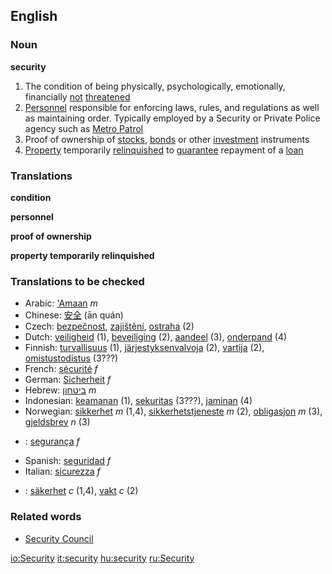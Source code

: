 ==English==
===Noun===
'''security'''
#The condition of being physically, psychologically, emotionally, financially [[not]] [[threaten]]ed
#[[Personnel]] responsible for enforcing laws, rules, and regulations as well as maintaining order. Typically employed by a Security or Private Police agency such as [http://www.metropatrol.org/ Metro Patrol]
#Proof of ownership of [[stock]]s, [[bond]]s or other [[investment]] instruments
#[[Property]] temporarily [[relinquish]]ed to [[guarantee]] repayment of a [[loan]]

===Translations===
'''condition'''
{{top}}
{{mid}}
{{bottom}}

'''personnel'''
{{top}}
{{mid}}
{{bottom}}

'''proof of ownership'''
{{top}}
{{mid}}
{{bottom}}

'''property temporarily relinquished'''
{{top}}
{{mid}}
{{bottom}}

===Translations to be checked===
{{checktrans}}
*Arabic: [['Amaan]] ''m''
*Chinese: [[安全]] (ān quán)
*Czech: [[bezpečnost]], [[zajištění]], [[ostraha]] (2)
*Dutch: [[veiligheid]] (1), [[beveiliging]] (2), [[aandeel]] (3), [[onderpand]] (4)
*Finnish: [[turvallisuus]] (1), [[järjestyksenvalvoja]] (2), [[vartija]] (2), [[omistustodistus]] (3???)
*French: [[sécurité]] ''f''
*German: [[Sicherheit]] ''f''
*Hebrew: [[ביטחון]] ''m''
*Indonesian: [[keamanan]] (1), [[sekuritas]] (3???), [[jaminan]] (4)
*Norwegian: [[sikkerhet]] ''m'' (1,4), [[sikkerhetstjeneste]] ''m'' (2), [[obligasjon]] ''m'' (3), [[gjeldsbrev]] ''n'' (3)
*{{pt}}: [[segurança]] ''f''
*Spanish: [[seguridad]] ''f''
*Italian: [[sicurezza]] ''f''
*{{sv}}: [[säkerhet]] ''c'' (1,4), [[vakt]] ''c'' (2)

===Related words===

*[[Security Council]]

[[io:Security]]
[[it:security]]
[[hu:security]]
[[ru:Security]]